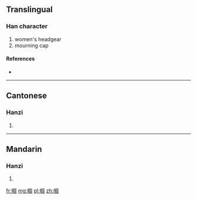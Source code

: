 {{also|幗}}
==Translingual==

===Han character===
{{Han char|rn=50|rad=巾|as=08|sn=11|four=|canj=中月田一戈 (LBWMI)}}

# women's headgear
# mourning cap

====References====
* {{Han ref|kx=0333.161|hdz=10745.050|uh=5E3C|ud=24124}}

----

==Cantonese==

===Hanzi===
{{yue-hanzi|jyut=|y=gwok3|tra=幗}}

# {{defn|lang=yue|sort=巾08}}

----

==Mandarin==

===Hanzi===
{{cmn-hanzi|tra=幗|pin=[[guó]] ([[guo2]])|wg=kuo<sup>2</sup>}}

# {{defn|lang=cmn|sort=巾08}}

[[fr:帼]]
[[mg:帼]]
[[pl:帼]]
[[zh:帼]]